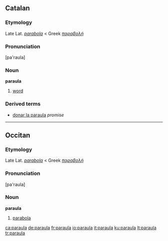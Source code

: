 ==Catalan==

===Etymology===
Late Lat. ''[[parabola]]'' < Greek ''[[παραβολή]]''

===Pronunciation===
[pa'raula]

===Noun===
'''paraula'''

# [[word]]

===Derived terms===
* [[donar la paraula]]  ''promise''

----

==Occitan==

===Etymology===
Late Lat. ''[[parabola]]'' < Greek ''[[παραβολή]]''

===Pronunciation===
[pa'raula]

===Noun===
'''paraula'''

# [[parabola]]

[[ca:paraula]]
[[de:paraula]]
[[fr:paraula]]
[[io:paraula]]
[[it:paraula]]
[[ku:paraula]]
[[lt:paraula]]
[[tr:paraula]]